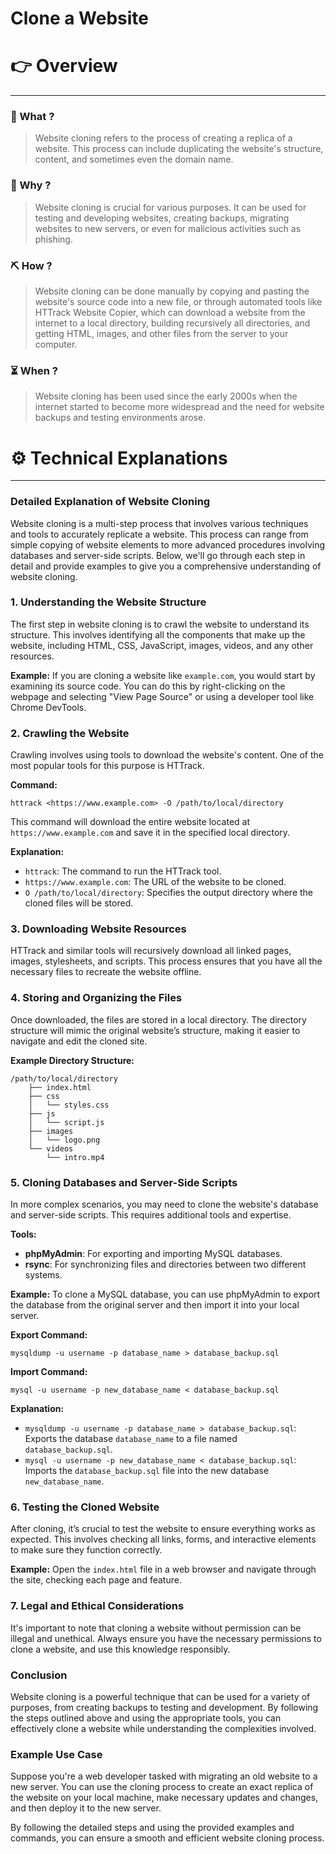 # Clone a Website


# 👉 Overview

---

### 👀 What ?

> Website cloning refers to the process of creating a replica of a website. This process can include duplicating the website's structure, content, and sometimes even the domain name.
> 

### 🧐 Why ?

> Website cloning is crucial for various purposes. It can be used for testing and developing websites, creating backups, migrating websites to new servers, or even for malicious activities such as phishing.
> 

### ⛏️ How ?

> Website cloning can be done manually by copying and pasting the website's source code into a new file, or through automated tools like HTTrack Website Copier, which can download a website from the internet to a local directory, building recursively all directories, and getting HTML, images, and other files from the server to your computer.
> 

### ⏳ When ?

> Website cloning has been used since the early 2000s when the internet started to become more widespread and the need for website backups and testing environments arose.
> 

# ⚙️ Technical Explanations

---

### Detailed Explanation of Website Cloning

Website cloning is a multi-step process that involves various techniques and tools to accurately replicate a website. This process can range from simple copying of website elements to more advanced procedures involving databases and server-side scripts. Below, we'll go through each step in detail and provide examples to give you a comprehensive understanding of website cloning.

### 1. **Understanding the Website Structure**

The first step in website cloning is to crawl the website to understand its structure. This involves identifying all the components that make up the website, including HTML, CSS, JavaScript, images, videos, and any other resources.

**Example:**
If you are cloning a website like `example.com`, you would start by examining its source code. You can do this by right-clicking on the webpage and selecting "View Page Source" or using a developer tool like Chrome DevTools.

### 2. **Crawling the Website**

Crawling involves using tools to download the website's content. One of the most popular tools for this purpose is HTTrack.

**Command:**

```
httrack <https://www.example.com> -O /path/to/local/directory

```

This command will download the entire website located at `https://www.example.com` and save it in the specified local directory.

**Explanation:**

- `httrack`: The command to run the HTTrack tool.
- `https://www.example.com`: The URL of the website to be cloned.
- `O /path/to/local/directory`: Specifies the output directory where the cloned files will be stored.

### 3. **Downloading Website Resources**

HTTrack and similar tools will recursively download all linked pages, images, stylesheets, and scripts. This process ensures that you have all the necessary files to recreate the website offline.

### 4. **Storing and Organizing the Files**

Once downloaded, the files are stored in a local directory. The directory structure will mimic the original website’s structure, making it easier to navigate and edit the cloned site.

**Example Directory Structure:**

```
/path/to/local/directory
    ├── index.html
    ├── css
    │   └── styles.css
    ├── js
    │   └── script.js
    ├── images
    │   └── logo.png
    └── videos
        └── intro.mp4

```

### 5. **Cloning Databases and Server-Side Scripts**

In more complex scenarios, you may need to clone the website's database and server-side scripts. This requires additional tools and expertise.

**Tools:**

- **phpMyAdmin**: For exporting and importing MySQL databases.
- **rsync**: For synchronizing files and directories between two different systems.

**Example:**
To clone a MySQL database, you can use phpMyAdmin to export the database from the original server and then import it into your local server.

**Export Command:**

```
mysqldump -u username -p database_name > database_backup.sql

```

**Import Command:**

```
mysql -u username -p new_database_name < database_backup.sql

```

**Explanation:**

- `mysqldump -u username -p database_name > database_backup.sql`: Exports the database `database_name` to a file named `database_backup.sql`.
- `mysql -u username -p new_database_name < database_backup.sql`: Imports the `database_backup.sql` file into the new database `new_database_name`.

### 6. **Testing the Cloned Website**

After cloning, it’s crucial to test the website to ensure everything works as expected. This involves checking all links, forms, and interactive elements to make sure they function correctly.

**Example:**
Open the `index.html` file in a web browser and navigate through the site, checking each page and feature.

### 7. **Legal and Ethical Considerations**

It's important to note that cloning a website without permission can be illegal and unethical. Always ensure you have the necessary permissions to clone a website, and use this knowledge responsibly.

### Conclusion

Website cloning is a powerful technique that can be used for a variety of purposes, from creating backups to testing and development. By following the steps outlined above and using the appropriate tools, you can effectively clone a website while understanding the complexities involved.

### Example Use Case

Suppose you're a web developer tasked with migrating an old website to a new server. You can use the cloning process to create an exact replica of the website on your local machine, make necessary updates and changes, and then deploy it to the new server.

By following the detailed steps and using the provided examples and commands, you can ensure a smooth and efficient website cloning process.
